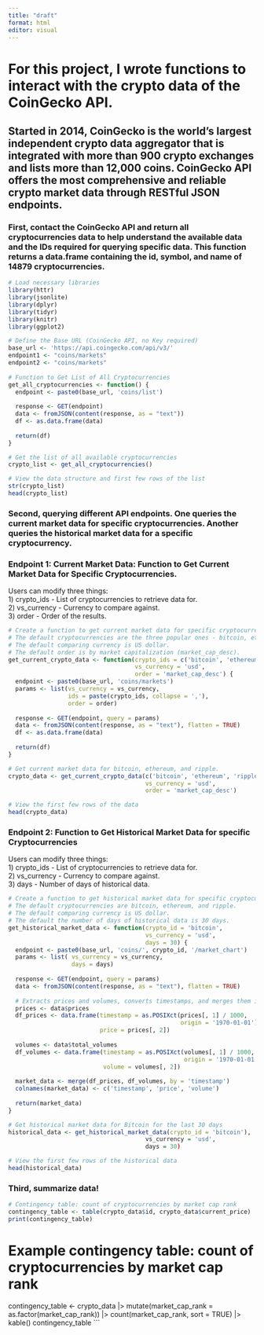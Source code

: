 ```yaml
---
title: "draft"
format: html
editor: visual
---
```



# For this project, I wrote functions to interact with the crypto data of the CoinGecko API. 

## Started in 2014, **CoinGecko** is the world's largest independent crypto data aggregator that is integrated with more than 900 crypto exchanges and lists more than 12,000 coins. CoinGecko API offers the most comprehensive and reliable crypto market data through RESTful JSON endpoints.

### First, contact the CoinGecko API and return all cryptocurrencies data to help understand the available data and the IDs required for querying specific data. This function returns a data.frame containing the id, symbol, and name of 14879 cryptocurrencies. 
```r
# Load necessary libraries
library(httr)
library(jsonlite)
library(dplyr)
library(tidyr)
library(knitr)
library(ggplot2)

# Define the Base URL (CoinGecko API, no Key required)
base_url <- 'https://api.coingecko.com/api/v3/'
endpoint1 <- "coins/markets"
endpoint2 <- "coins/markets"
  
# Function to Get List of All Cryptocurrencies
get_all_cryptocurrencies <- function() {
  endpoint <- paste0(base_url, 'coins/list')
  
  response <- GET(endpoint)
  data <- fromJSON(content(response, as = "text"))
  df <- as.data.frame(data)
  
  return(df)
}

# Get the list of all available cryptocurrencies
crypto_list <- get_all_cryptocurrencies()

# View the data structure and first few rows of the list
str(crypto_list)
head(crypto_list)
```

### Second, querying different API endpoints. One queries the current market data for specific cryptocurrencies. Another queries the historical market data for a specific cryptocurrency.

### Endpoint 1: Current Market Data: Function to Get Current Market Data for Specific Cryptocurrencies. 
Users can modify three things:\
1) crypto_ids - List of cryptocurrencies to retrieve data for.\
2) vs_currency - Currency to compare against.\
3) order - Order of the results.
```r
# Create a function to get current market data for specific cryptocurrencies, allowing customization of three query parameters - crypto_ids, vs_currency, and order.
# The default cryptocurrencies are the three popular ones - bitcoin, ethereum, and ripple.
# The default comparing currency is US dollar.
# The default order is by market capitalization (market_cap_desc).
get_current_crypto_data <- function(crypto_ids = c('bitcoin', 'ethereum', 'ripple'),
                                    vs_currency = 'usd',
                                    order = 'market_cap_desc') {
  endpoint <- paste0(base_url, 'coins/markets')
  params <- list(vs_currency = vs_currency,
                 ids = paste(crypto_ids, collapse = ','),
                 order = order)
  
  response <- GET(endpoint, query = params)
  data <- fromJSON(content(response, as = "text"), flatten = TRUE)
  df <- as.data.frame(data)
  
  return(df)
}

# Get current market data for bitcoin, ethereum, and ripple.
crypto_data <- get_current_crypto_data(c('bitcoin', 'ethereum', 'ripple'), 
                                       vs_currency = 'usd', 
                                       order = 'market_cap_desc')

# View the first few rows of the data
head(crypto_data)
```

### Endpoint 2: Function to Get Historical Market Data for specific Cryptocurrencies
Users can modify three things:\
1) crypto_ids - List of cryptocurrencies to retrieve data for.\
2) vs_currency - Currency to compare against.\
3) days - Number of days of historical data.
```r
# Create a function to get historical market data for specific cryptocurrencies, allowing customization of the cryptocurrency ID and the number of days of historical data.
# The default cryptocurrencies are bitcoin, ethereum, and ripple.
# The default comparing currency is US dollar.
# The default the number of days of historical data is 30 days.
get_historical_market_data <- function(crypto_id = 'bitcoin',
                                       vs_currency = 'usd', 
                                       days = 30) {
  endpoint <- paste0(base_url, 'coins/', crypto_id, '/market_chart')
  params <- list( vs_currency = vs_currency,
                  days = days)
  
  response <- GET(endpoint, query = params)
  data <- fromJSON(content(response, as = "text"), flatten = TRUE)
  
  # Extracts prices and volumes, converts timestamps, and merges them into a single data frame.
  prices <- data$prices
  df_prices <- data.frame(timestamp = as.POSIXct(prices[, 1] / 1000, 
                                                 origin = '1970-01-01'), 
                          price = prices[, 2])
  
  volumes <- data$total_volumes
  df_volumes <- data.frame(timestamp = as.POSIXct(volumes[, 1] / 1000, 
                                                  origin = '1970-01-01'), 
                           volume = volumes[, 2])
  
  market_data <- merge(df_prices, df_volumes, by = 'timestamp')
  colnames(market_data) <- c('timestamp', 'price', 'volume')
  
  return(market_data)
}

# Get historical market data for Bitcoin for the last 30 days
historical_data <- get_historical_market_data(crypto_id = 'bitcoin'),
                                       vs_currency = 'usd', 
                                       days = 30)

# View the first few rows of the historical data
head(historical_data)
```

### Third, summarize data!
```r
# Contingency table: count of cryptocurrencies by market cap rank
contingency_table <- table(crypto_data$id, crypto_data$current_price)
print(contingency_table)
```

# Example contingency table: count of cryptocurrencies by market cap rank
contingency_table <- crypto_data |>
  mutate(market_cap_rank = as.factor(market_cap_rank)) |>
  count(market_cap_rank, sort = TRUE) |>
  kable()
contingency_table
```



